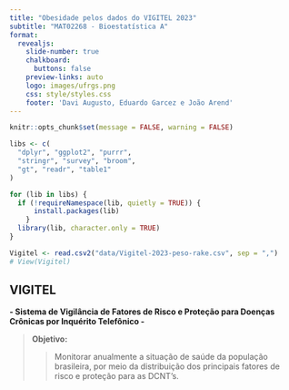 ```yaml
---
title: "Obesidade pelos dados do VIGITEL 2023"
subtitle: "MAT02268 - Bioestatística A"
format:
  revealjs:
    slide-number: true
    chalkboard:
      buttons: false
    preview-links: auto
    logo: images/ufrgs.png
    css: style/styles.css
    footer: 'Davi Augusto, Eduardo Garcez e João Arend'
---
```


```r
knitr::opts_chunk$set(message = FALSE, warning = FALSE)
```

```r

libs <- c(
  "dplyr", "ggplot2", "purrr",
  "stringr", "survey", "broom",
  "gt", "readr", "table1"
)

for (lib in libs) {
  if (!requireNamespace(lib, quietly = TRUE)) {
      install.packages(lib)
    }
  library(lib, character.only = TRUE)
}
```

```r

Vigitel <- read.csv2("data/Vigitel-2023-peso-rake.csv", sep = ",")
# View(Vigitel)
```

## VIGITEL

**- Sistema de Vigilância de Fatores de Risco e Proteção para Doenças Crônicas por Inquérito Telefônico -**

> **Objetivo:**
>
> > Monitorar anualmente a situação de saúde da população brasileira, por meio da distribuição dos principais fatores de risco e proteção para as DCNT's.
